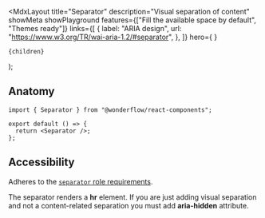
  <MdxLayout
    title="Separator"
    description="Visual separation of content"
    showMeta
    showPlayground
    features={["Fill the available space by default", "Themes ready"]}
    links={[
      {
        label: "ARIA design",
        url: "https://www.w3.org/TR/wai-aria-1.2/#separator",
      },
    ]}
    hero={
      <LiveArea fill>
        <Separator />
      </LiveArea>
    }
  >
    {children}
  </MdxLayout>
);

## Anatomy

```tsx highlight=1,4
import { Separator } from "@wonderflow/react-components";

export default () => {
  return <Separator />;
};
```

## Accessibility

Adheres to the [`separator` role requirements](https://www.w3.org/TR/wai-aria-1.2/#separator).

The separator renders a **hr** element. If you are just adding visual
separation and not a content-related separation you must add **aria-hidden** attribute.
